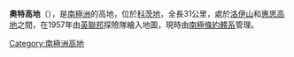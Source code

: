 {{coord|80|38|S|30|0|W|display=title}}

'''奧特高地'''（{{lang-en|Otter Highlands}}），是[[南極洲|南極洲]]的高地，位於[[科茨地|科茨地]]，全長31公里，處於[[洛伊山|洛伊山]]和[[惠思高地|惠思高地]]之間，在1957年由[[英聯邦|英聯邦]]探險隊繪入地圖，現時由[[南極條約體系|南極條約體系]]管理。

{{DEFAULTSORT:Otter Highlands}}
[[Category:南極洲高地|Category:南極洲高地]]


{{CoatsLand-geo-stub}}